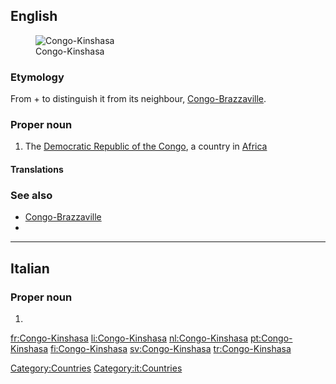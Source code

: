 ==English==
[[File:Democratic Republic of the Congo (orthographic projection).svg|thumb|Congo-Kinshasa]]

===Etymology===
From {{term|Congo}} + {{term|Kinshasa}} to distinguish it from its neighbour, [[Congo-Brazzaville]].

===Proper noun===
{{en-proper noun}}

# The [[Democratic Republic of the Congo]], a country in [[Africa]]

====Translations====
{{trans-see|Congo}}

===See also===
* [[Congo-Brazzaville]]
* {{pedia}}

[[Category:Countries]]

----

==Italian==

===Proper noun===
{{it-proper noun}}

# {{l|en|Congo-Kinshasa}}

[[Category:it:Countries]]

[[fr:Congo-Kinshasa]]
[[li:Congo-Kinshasa]]
[[nl:Congo-Kinshasa]]
[[pt:Congo-Kinshasa]]
[[fi:Congo-Kinshasa]]
[[sv:Congo-Kinshasa]]
[[tr:Congo-Kinshasa]]